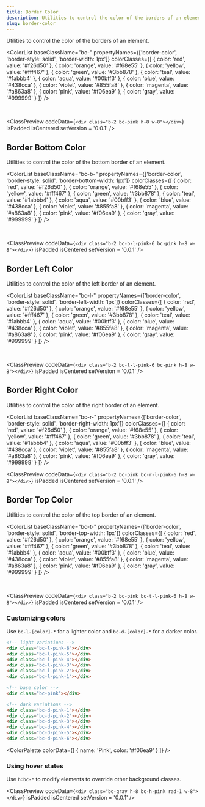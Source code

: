```yaml
---
title: Border Color
description: Utilities to control the color of the borders of an element.
slug: border-color
---
```



Utilities to control the color of the borders of an element.

<ColorList 
  baseClassName="bc-" 
  propertyNames={['border-color', 'border-style: solid', 'border-width: 1px']} 
  colorClasses={[
    { color: 'red', value: '#f26d50' },
    { color: 'orange', value: '#f68e55' },
    { color: 'yellow', value: '#fff467' },
    { color: 'green', value: '#3bb878' },
    { color: 'teal', value: '#1abbb4' },
    { color: 'aqua', value: '#00bff3' },
    { color: 'blue', value: '#438cca' },
    { color: 'violet', value: '#855fa8' },
    { color: 'magenta', value: '#a863a8' },
    { color: 'pink', value: '#f06ea9' },
    { color: 'gray', value: '#999999' }
  ]}
/>

<br />

<ClassPreview
  codeData={`<div class="b-2 bc-pink h-8 w-8"></div>`}
  isPadded
  isCentered
  setVersion = '0.0.1'
/>

## Border Bottom Color

Utilities to control the color of the bottom border of an element.

<ColorList 
  baseClassName="bc-b-" 
  propertyNames={['border-color', 'border-style: solid', 'border-bottom-width: 1px']} 
  colorClasses={[
    { color: 'red', value: '#f26d50' },
    { color: 'orange', value: '#f68e55' },
    { color: 'yellow', value: '#fff467' },
    { color: 'green', value: '#3bb878' },
    { color: 'teal', value: '#1abbb4' },
    { color: 'aqua', value: '#00bff3' },
    { color: 'blue', value: '#438cca' },
    { color: 'violet', value: '#855fa8' },
    { color: 'magenta', value: '#a863a8' },
    { color: 'pink', value: '#f06ea9' },
    { color: 'gray', value: '#999999' }
  ]}
/>

<br />

<ClassPreview
  codeData={`<div class="b-2 bc-b-l-pink-6 bc-pink h-8 w-8"></div>`}
  isPadded
  isCentered
  setVersion = '0.0.1'
/>

## Border Left Color

Utilities to control the color of the left border of an element.

<ColorList 
  baseClassName="bc-l-" 
  propertyNames={['border-color', 'border-style: solid', 'border-left-width: 1px']} 
  colorClasses={[
    { color: 'red', value: '#f26d50' },
    { color: 'orange', value: '#f68e55' },
    { color: 'yellow', value: '#fff467' },
    { color: 'green', value: '#3bb878' },
    { color: 'teal', value: '#1abbb4' },
    { color: 'aqua', value: '#00bff3' },
    { color: 'blue', value: '#438cca' },
    { color: 'violet', value: '#855fa8' },
    { color: 'magenta', value: '#a863a8' },
    { color: 'pink', value: '#f06ea9' },
    { color: 'gray', value: '#999999' }
  ]}
/>

<br />

<ClassPreview
  codeData={`<div class="b-2 bc-l-l-pink-6 bc-pink h-8 w-8"></div>`}
  isPadded
  isCentered
  setVersion = '0.0.1'
/>

## Border Right Color

Utilities to control the color of the right border of an element.

<ColorList 
  baseClassName="bc-r-" 
  propertyNames={['border-color', 'border-style: solid', 'border-right-width: 1px']} 
  colorClasses={[
    { color: 'red', value: '#f26d50' },
    { color: 'orange', value: '#f68e55' },
    { color: 'yellow', value: '#fff467' },
    { color: 'green', value: '#3bb878' },
    { color: 'teal', value: '#1abbb4' },
    { color: 'aqua', value: '#00bff3' },
    { color: 'blue', value: '#438cca' },
    { color: 'violet', value: '#855fa8' },
    { color: 'magenta', value: '#a863a8' },
    { color: 'pink', value: '#f06ea9' },
    { color: 'gray', value: '#999999' }
  ]}
/>
<br />

<ClassPreview
  codeData={`<div class="b-2 bc-pink bc-r-l-pink-6 h-8 w-8"></div>`}
  isPadded
  isCentered
  setVersion = '0.0.1'
/>

## Border Top Color

Utilities to control the color of the top border of an element.

<ColorList 
  baseClassName="bc-t-" 
  propertyNames={['border-color', 'border-style: solid', 'border-top-width: 1px']} 
  colorClasses={[
    { color: 'red', value: '#f26d50' },
    { color: 'orange', value: '#f68e55' },
    { color: 'yellow', value: '#fff467' },
    { color: 'green', value: '#3bb878' },
    { color: 'teal', value: '#1abbb4' },
    { color: 'aqua', value: '#00bff3' },
    { color: 'blue', value: '#438cca' },
    { color: 'violet', value: '#855fa8' },
    { color: 'magenta', value: '#a863a8' },
    { color: 'pink', value: '#f06ea9' },
    { color: 'gray', value: '#999999' }
  ]}
/>

<br />

<ClassPreview
  codeData={`<div class="b-2 bc-pink bc-t-l-pink-6 h-8 w-8"></div>`}
  isPadded
  isCentered
  setVersion = '0.0.1'
/>

### Customizing colors

Use `bc-l-[color]-*` for a lighter color and `bc-d-[color]-*` for a darker color.

```html
<!-- light variations -->
<div class="bc-l-pink-6"></div>
<div class="bc-l-pink-5"></div>
<div class="bc-l-pink-4"></div>
<div class="bc-l-pink-3"></div>
<div class="bc-l-pink-2"></div>
<div class="bc-l-pink-1"></div>

<!-- base color -->
<div class="bc-pink"></div>

<!-- dark variations -->
<div class="bc-d-pink-1"></div>
<div class="bc-d-pink-2"></div>
<div class="bc-d-pink-3"></div>
<div class="bc-d-pink-4"></div>
<div class="bc-d-pink-5"></div>
<div class="bc-d-pink-6"></div>
```

<ColorPalette
  colorData={[
    {
      name: 'Pink',
      color: '#f06ea9'
    }
  ]}
/>

### Using hover states

Use `h:bc-*` to modify elements to override other background classes.

<ClassPreview
  codeData={`<div class="bc-gray h-8 bc-h-pink rad-1 w-8"></div>`}
  isPadded
  isCentered
  setVersion = '0.0.1'
/>